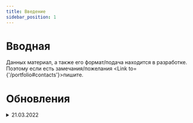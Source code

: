 ```yaml
---
title: Введение
sidebar_position: 1
---
```



# Вводная
Данных материал, а также его формат/подача находится в разработке.
Поэтому если есть замечания/пожелания <Link to={'/portfolio#contacts'}>пишите.</Link>

# Обновления

<details>
  <summary>21.03.2022</summary>
  <div>
    <ul>
      <li>Добавил холивар по <Link to={'/docs/commons/desktop-os'}>Операционным системам для ПК</Link></li>
    </ul>
  </div>
</details>
